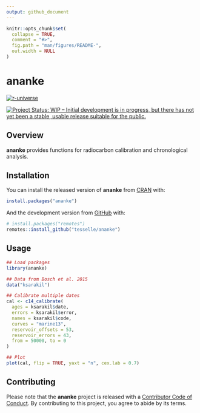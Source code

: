 ```yaml
---
output: github_document
---
```


<!-- README.md is generated from README.Rmd. Please edit that file -->

```r
knitr::opts_chunk$set(
  collapse = TRUE,
  comment = "#>",
  fig.path = "man/figures/README-",
  out.width = NULL
)
```

# ananke

<!-- badges: start -->
[![r-universe](https://tesselle.r-universe.dev/badges/ananke)](https://tesselle.r-universe.dev){.pkgdown-devel}

[![Project Status: WIP – Initial development is in progress, but there has not yet been a stable, usable release suitable for the public.](https://www.repostatus.org/badges/latest/wip.svg)](https://www.repostatus.org/#wip)
<!-- badges: end -->

## Overview

**ananke** provides functions for radiocarbon calibration and chronological analysis.

## Installation

You can install the released version of **ananke** from [CRAN](https://CRAN.R-project.org) with:

```r
install.packages("ananke")
```

And the development version from [GitHub](https://github.com/) with:

```r
# install.packages("remotes")
remotes::install_github("tesselle/ananke")
```

## Usage

```r
## Load packages
library(ananke)
```

```r
## Data from Bosch et al. 2015
data("ksarakil")

## Calibrate multiple dates
cal <- c14_calibrate(
  ages = ksarakil$date,
  errors = ksarakil$error,
  names = ksarakil$code,
  curves = "marine13",
  reservoir_offsets = 53,
  reservoir_errors = 43,
  from = 50000, to = 0
)

## Plot
plot(cal, flip = TRUE, yaxt = "n", cex.lab = 0.7)
```

## Contributing

Please note that the **ananke** project is released with a [Contributor Code of Conduct](https://www.tesselle.org/conduct.html). By contributing to this project, you agree to abide by its terms.
